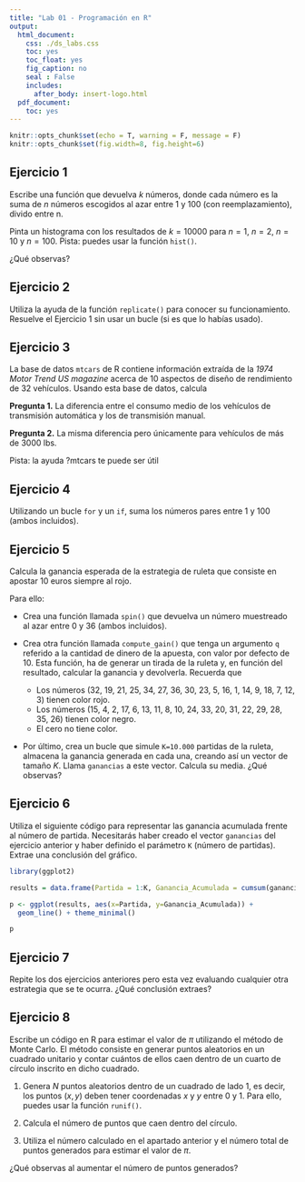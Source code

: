 ```yaml
---
title: "Lab 01 - Programación en R"
output:
  html_document:
    css: ./ds_labs.css
    toc: yes
    toc_float: yes
    fig_caption: no
    seal : False
    includes:
      after_body: insert-logo.html
  pdf_document:
    toc: yes
---
```


<div class="title-logo"></div>

```r
knitr::opts_chunk$set(echo = T, warning = F, message = F)
knitr::opts_chunk$set(fig.width=8, fig.height=6) 
```


## Ejercicio 1

Escribe una función que devuelva $k$ números, donde cada número es
la suma de $n$ números escogidos al azar entre 1 y 100 (con reemplazamiento), divido entre n.

Pinta un histograma con los resultados de $k=10000$ para $n=1$, $n=2$, $n=10$ y $n=100$.
Pista: puedes usar la función `hist()`.

¿Qué observas?


## Ejercicio 2

Utiliza la ayuda de la función `replicate()` para conocer su funcionamiento.
Resuelve el Ejercicio 1 sin usar un bucle (si es que lo habías usado).


## Ejercicio 3

La base de datos `mtcars` de R contiene información extraída de la *1974 Motor Trend US magazine* acerca de 10 aspectos de diseño de rendimiento de 32 vehículos. 
Usando esta base de datos, calcula 

**Pregunta 1.** La diferencia entre el consumo medio de los vehículos de transmisión automática y los de transmisión manual.

**Pregunta 2.** La misma diferencia pero únicamente para vehículos de más de 3000 lbs.

Pista: la ayuda ?mtcars te puede ser útil

## Ejercicio 4

Utilizando un bucle `for` y un `if`, suma los números pares entre 1 y 100 (ambos incluidos).

## Ejercicio 5

Calcula la ganancia esperada de la estrategia de ruleta que consiste en apostar 10 euros siempre al rojo.

Para ello:

  - Crea una función llamada `spin()` que devuelva un número muestreado al azar entre 0 y 36 (ambos incluidos).
  - Crea otra función llamada `compute_gain()` que tenga un argumento `q` referido a la cantidad de dinero de la apuesta, con valor por defecto de 10. Esta función, ha de generar un tirada de la ruleta y, en función del resultado, calcular la ganancia y devolverla. Recuerda que
  
    * Los números (32, 19, 21, 25, 34, 27, 36, 30, 23, 5, 16, 1, 14, 9, 18, 7, 12, 3) tienen color rojo.
    * Los números (15, 4, 2, 17, 6, 13, 11, 8, 10, 24, 33, 20, 31, 22, 29, 28, 35, 26) tienen color negro.
    * El cero no tiene color.
    
  - Por último, crea un bucle que simule `K=10.000` partidas de la ruleta, almacena la ganancia generada en cada una, creando así un vector de tamaño $K$. Llama `ganancias` a este vector. Calcula su media. ¿Qué observas?
  
## Ejercicio 6

Utiliza el siguiente código para representar las ganancia acumulada frente al número de partida. Necesitarás haber creado el vector `ganancias` del ejercicio anterior y haber definido el parámetro `K` (número de partidas). Extrae una conclusión del gráfico.

```r
library(ggplot2)

results = data.frame(Partida = 1:K, Ganancia_Acumulada = cumsum(ganancias) )

p <- ggplot(results, aes(x=Partida, y=Ganancia_Acumulada)) +  
  geom_line() + theme_minimal()

p
```


## Ejercicio 7

Repite los dos ejercicios anteriores pero esta vez evaluando cualquier otra estrategia que se te ocurra. ¿Qué conclusión extraes?

## Ejercicio 8

Escribe un código en R para estimar el valor de $\pi$ utilizando el método de Monte Carlo. El método consiste en generar puntos aleatorios en un cuadrado unitario y contar cuántos de ellos caen dentro de un cuarto de círculo inscrito en dicho cuadrado.

1. Genera $N$ puntos aleatorios dentro de un cuadrado de lado 1, es decir, los puntos $(x, y)$ deben tener coordenadas $x$ y $y$ entre 0 y 1. Para ello, puedes usar la función `runif()`.

2. Calcula el número de puntos que caen dentro del círculo. 

3. Utiliza el número calculado en el apartado anterior y el número total de puntos generados para estimar el valor de $\pi$.

¿Qué observas al aumentar el número de puntos generados?






